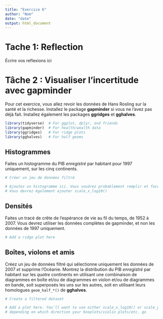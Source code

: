 ```yaml
---
title: "Exercice 6"
author: "Nom"
date: "date"
output: html_document
---
```


# Tache  1: Reflection

Écrire vos reflexions ici

# Tâche 2 : Visualiser l'incertitude avec gapminder

Pour cet exercice, vous allez revoir les données de Hans Rosling sur la santé et la richesse. Installez le package **gapminder** si vous ne l'avez pas déjà fait. Installez également les packages **ggridges** et **gghalves**.

```r
library(tidyverse)  # For ggplot, dplyr, and friends
library(gapminder)  # For health/wealth data
library(ggridges)   # For ridge plots
library(gghalves)   # For half geoms
```

## Histogrammes

Faites un histogramme du PIB *enregistré* par habitant pour 1997 uniquement, sur les cinq continents.

```r
# Créer un jeu de données filtré
```

```r
# Ajoutez un histogramme ici. Vous voudrez probablement remplir et facetter.
# Vous devrez également ajouter scale_x_log10()
```


## Densités

Faites un tracé de crête de l'espérance de vie au fil du temps, de 1952 à 2007. Vous devrez utiliser les données complètes de gapminder, et non les données de 1997 uniquement.

```r
# Add a ridge plot here
```


## Boîtes, violons et amis

Créez un jeu de données filtré qui sélectionne uniquement les données de 2007 *et* supprime l'Océanie. Montrez la distribution du PIB *enregistré* par habitant sur les *quatre* continents en utilisant une combinaison de diagrammes en boîte et/ou de diagrammes en violon et/ou de diagrammes en bande, soit superposés les uns sur les autres, soit en utilisant leurs homologues `geom_half_*()` de **gghalves**.

```r
# Create a filtered dataset
```

```r
# Add a plot here. You'll want to use either scale_x_log10() or scale_y_log10(),
# depending on which direction your boxplots/violin plots/etc. go
```
